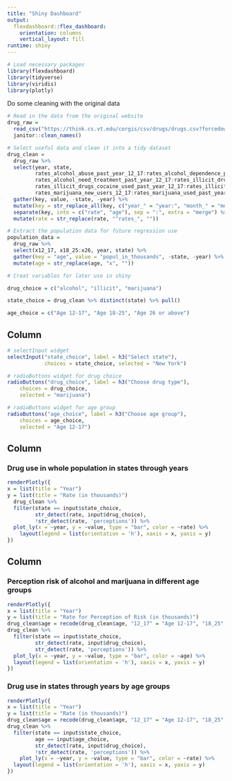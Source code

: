 ```yaml
---
title: "Shiny Dashboard"
output: 
  flexdashboard::flex_dashboard:
    orientation: columns
    vertical_layout: fill
runtime: shiny
---
```


```r
# Load necessary packages
library(flexdashboard)
library(tidyverse)
library(viridis)
library(plotly)
```

Do some cleaning with the original data

```r
# Read in the data from the original website
drug_raw =
  read_csv("https://think.cs.vt.edu/corgis/csv/drugs/drugs.csv?forcedownload=1/drugs.csv") %>%
  janitor::clean_names()

# Select useful data and clean it into a tidy dataset
drug_clean = 
  drug_raw %>%
  select(year, state,
         rates_alcohol_abuse_past_year_12_17:rates_alcohol_dependence_past_year_26,
         rates_alcohol_need_treatment_past_year_12_17:rates_illicit_drugs_abuse_past_month_26, 
         rates_illicit_drugs_cocaine_used_past_year_12_17:rates_illicit_drugs_need_treatment_past_year_26,
         rates_marijuana_new_users_12_17:rates_marijuana_used_past_year_26) %>%
  gather(key, value, -state, -year) %>% 
  mutate(key = str_replace_all(key, c("year_" = "year:", "month_" = "month:", "risk_" = "risk:", "users_" = "users:"))) %>%
  separate(key, into = c("rate", "age"), sep = ":", extra = "merge") %>%
  mutate(rate = str_replace(rate, "^rates_", "")) 

# Extract the population data for future regression use
population_data = 
  drug_raw %>% 
  select(x12_17, x18_25:x26, year, state) %>% 
  gather(key = "age", value = "popul_in_thousands", -state, -year) %>% 
  mutate(age = str_replace(age, "x", ""))

```


```r
# Creat variables for later use in shiny

drug_choice = c("alcohol", "illicit", "marijuana")

state_choice = drug_clean %>% distinct(state) %>% pull()  

age_choice = c("Age 12-17", "Age 18-25", "Age 26 or above")
```

Column {.sidebar}
-----------------------------------------------------------------------

```r
# selectInput widget
selectInput("state_choice", label = h3("Select state"),
            choices = state_choice, selected = "New York")

# radioButtons widget for drug choice
radioButtons("drug_choice", label = h3("Choose drug type"),
    choices = drug_choice, 
    selected = "marijuana")

# radioButtons widget for age group
radioButtons("age_choice", label = h3("Choose age group"),
    choices = age_choice, 
    selected = "Age 12-17")
```

Column {data-width=600}
-----------------------------------------------------------------------

### Drug use in whole population in states through years

```r
renderPlotly({
x = list(title = "Year")
y = list(title = "Rate (in thousands)")
  drug_clean %>% 
  filter(state == input$state_choice,
         str_detect(rate, input$drug_choice),
         !str_detect(rate, 'perceptions')) %>%
  plot_ly(x = ~year, y = ~value, type = "bar", color = ~rate) %>%  
    layout(legend = list(orientation = 'h'), xaxis = x, yaxis = y)
})
```

Column {data-width=400}
-----------------------------------------------------------------------

### Perception risk of alcohol and marijuana in different age groups

```r
renderPlotly({
x = list(title = "Year")
y = list(title = "Rate for Perception of Risk (in thousands)")  
drug_clean$age = recode(drug_clean$age, "12_17" = "Age 12-17", "18_25" = "Age 18-25", "26" = "Age 26 or above")
drug_clean %>% 
  filter(state == input$state_choice,
         str_detect(rate, input$drug_choice),
         str_detect(rate, 'perceptions')) %>% 
  plot_ly(x = ~year, y = ~value, type = "bar", color = ~age) %>% 
  layout(legend = list(orientation = 'h'), xaxis = x, yaxis = y)
})
```

### Drug use in states through years by age groups

```r
renderPlotly({
x = list(title = "Year")
y = list(title = "Rate (in thousands)")  
drug_clean$age = recode(drug_clean$age, "12_17" = "Age 12-17", "18_25" = "Age 18-25", "26" = "Age 26 or above")
drug_clean %>% 
  filter(state == input$state_choice, 
         age == input$age_choice,
         str_detect(rate, input$drug_choice),
         !str_detect(rate, 'perceptions')) %>%
    plot_ly(x = ~year, y = ~value, type = "bar", color = ~rate) %>%  
  layout(legend = list(orientation = 'h'), xaxis = x, yaxis = y)
})
```

